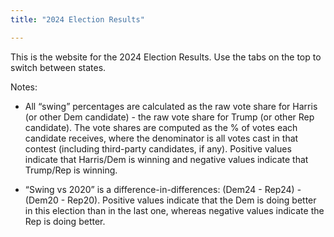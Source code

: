 ```yaml
---
title: "2024 Election Results"

---
```


This is the website for the 2024 Election Results. Use the tabs on the top to switch between states.

Notes:

- All "swing" percentages are calculated as the raw vote share for Harris (or other Dem candidate) - the raw vote share for Trump (or other Rep candidate). The vote shares are computed as the % of votes each candidate receives, where the denominator is all votes cast in that contest (including third-party candidates, if any). Positive values indicate that Harris/Dem is winning and negative values indicate that Trump/Rep is winning.

- "Swing vs 2020" is a difference-in-differences: (Dem24 - Rep24) - (Dem20 - Rep20). Positive values indicate that the Dem is doing better in this election than in the last one, whereas negative values indicate the Rep is doing better.